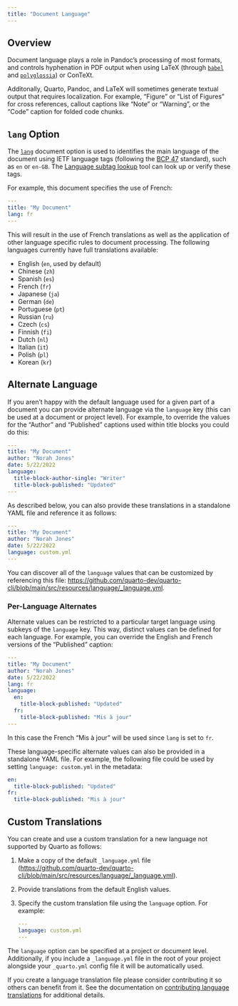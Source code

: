 ```yaml
---
title: "Document Language"
---
```


## Overview

Document language plays a role in Pandoc's processing of most formats, and controls hyphenation in PDF output when using LaTeX (through [`babel`](https://ctan.org/pkg/babel) and [`polyglossia`](https://ctan.org/pkg/polyglossia)) or ConTeXt.

Additonally, Quarto, Pandoc, and LaTeX will sometimes generate textual output that requires localization. For example, "Figure" or "List of Figures" for cross references, callout captions like "Note" or "Warning", or the "Code" caption for folded code chunks.

## `lang` Option

The [`lang`](https://pandoc.org/MANUAL.html#language-variables) document option is used to identifies the main language of the document using IETF language tags (following the [BCP 47](https://tools.ietf.org/html/bcp47) standard), such as `en` or `en-GB`. The [Language subtag lookup](https://r12a.github.io/app-subtags/) tool can look up or verify these tags.

For example, this document specifies the use of French:

``` yaml
---
title: "My Document"
lang: fr    
---
```

This will result in the use of French translations as well as the application of other language specific rules to document processing. The following languages currently have full translations available:

-   English (`en`, used by default)
-   Chinese (`zh`)
-   Spanish (`es`)
-   French (`fr`)
-   Japanese (`ja`)
-   German (`de`)
-   Portuguese (`pt`)
-   Russian (`ru`)
-   Czech (`cs`)
-   Finnish (`fi`)
-   Dutch (`nl`)
-   Italian (`it`)
-   Polish (`pl`)
-   Korean (`kr`)

## Alternate Language

If you aren't happy with the default language used for a given part of a document you can provide alternate language via the `language` key (this can be used at a document or project level). For example, to override the values for the "Author" and "Published" captions used within title blocks you could do this:

``` yaml
---
title: "My Document"
author: "Norah Jones"
date: 5/22/2022
language: 
  title-block-author-single: "Writer"
  title-block-published: "Updated"
---
```

As described below, you can also provide these translations in a standalone YAML file and reference it as follows:

``` yaml
---
title: "My Document"
author: "Norah Jones"
date: 5/22/2022
language: custom.yml
---
```

You can discover all of the `language` values that can be customized by referencing this file: <https://github.com/quarto-dev/quarto-cli/blob/main/src/resources/language/_language.yml>.

### Per-Language Alternates

Alternate values can be restricted to a particular target language using subkeys of the `language` key. This way, distinct values can be defined for each language. For example, you can override the English and French versions of the "Published" caption:

``` yaml
---
title: "My Document"
author: "Norah Jones"
date: 5/22/2022
lang: fr
language:
  en:
    title-block-published: "Updated"
  fr:
    title-block-published: "Mis à jour"
---
```

In this case the French "Mis à jour" will be used since `lang` is set to `fr`.

These language-specific alternate values can also be provided in a standalone YAML file. For example, the following file could be used by setting `language: custom.yml` in the metadata:

``` .yaml
en:
  title-block-published: "Updated"
fr:
  title-block-published: "Mis à jour"
```

## Custom Translations

You can create and use a custom translation for a new language not supported by Quarto as follows:

1.  Make a copy of the default `_language.yml` file (<https://github.com/quarto-dev/quarto-cli/blob/main/src/resources/language/_language.yml>).

2.  Provide translations from the default English values.

3.  Specify the custom translation file using the `language` option. For example:

    ``` yaml
    ---
    language: custom.yml
    ---
    ```

The `language` option can be specified at a project or document level. Additionally, if you include a `_language.yml` file in the root of your project alongside your `_quarto.yml` config file it will be automatically used.

If you create a language translation file please consider contributing it so others can benefit from it. See the documentation on [contributing language translations](https://github.com/quarto-dev/quarto-cli/tree/main/src/resources/language) for additional details.
